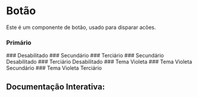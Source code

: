

<Meta of={Story} />
 
# Botão

Este é um componente de botão, usado para disparar acões.

### Primário
<Canvas of={Story.Primary} />
### Desabilitado
<Canvas of={Story.Disabled} />
### Secundário
<Canvas of={Story.Secondary} />
### Terciário
<Canvas of={Story.Tertiary} />
### Secundário Desabilitado
<Canvas of={Story.SecondaryDisabled} />
### Terciário Desabilitado
<Canvas of={Story.TertiaryDisabled} />
### Tema Violeta
<Canvas of={Story.Violet} />
### Tema Violeta Secundário
<Canvas of={Story.VioletSecondary} />
### Tema Violeta Terciário
<Canvas of={Story.VioletTertiary} />

## Documentação Interativa:
<Primary />
<Controls />


